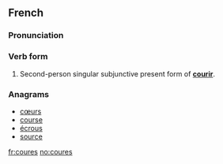 ==French==

===Pronunciation===
{{kuʁ}}

===Verb form===
{{infl|fr|verb form}}

# Second-person singular subjunctive present form of '''[[courir]]'''.

===Anagrams===
* [[cœurs]]
* [[course]]
* [[écrous]]
* [[source]]

[[fr:coures]]
[[no:coures]]